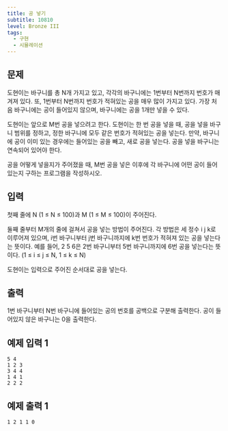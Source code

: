 ```yaml
---
title: 공 넣기
subtitle: 10810
level: Bronze III
tags:
  - 구현
  - 시뮬레이션
---
```


## 문제

도현이는 바구니를 총 N개 가지고 있고, 각각의 바구니에는 1번부터 N번까지 번호가 매겨져 있다. 또, 1번부터 N번까지 번호가 적혀있는 공을 매우 많이 가지고 있다. 가장 처음 바구니에는 공이 들어있지 않으며, 바구니에는 공을 1개만 넣을 수 있다.

도현이는 앞으로 M번 공을 넣으려고 한다. 도현이는 한 번 공을 넣을 때, 공을 넣을 바구니 범위를 정하고, 정한 바구니에 모두 같은 번호가 적혀있는 공을 넣는다. 만약, 바구니에 공이 이미 있는 경우에는 들어있는 공을 빼고, 새로 공을 넣는다. 공을 넣을 바구니는 연속되어 있어야 한다.

공을 어떻게 넣을지가 주어졌을 때, M번 공을 넣은 이후에 각 바구니에 어떤 공이 들어 있는지 구하는 프로그램을 작성하시오.

## 입력

첫째 줄에 N (1 ≤ N ≤ 100)과 M (1 ≤ M ≤ 100)이 주어진다.

둘째 줄부터 M개의 줄에 걸쳐서 공을 넣는 방법이 주어진다. 각 방법은 세 정수 i j k로 이루어져 있으며, i번 바구니부터 j번 바구니까지에 k번 번호가 적혀져 있는 공을 넣는다는 뜻이다. 예를 들어, 2 5 6은 2번 바구니부터 5번 바구니까지에 6번 공을 넣는다는 뜻이다. (1 ≤ i ≤ j ≤ N, 1 ≤ k ≤ N)

도현이는 입력으로 주어진 순서대로 공을 넣는다.

## 출력

1번 바구니부터 N번 바구니에 들어있는 공의 번호를 공백으로 구분해 출력한다. 공이 들어있지 않은 바구니는 0을 출력한다.

## 예제 입력 1

```
5 4
1 2 3
3 4 4
1 4 1
2 2 2
```

## 예제 출력 1

```
1 2 1 1 0
```
